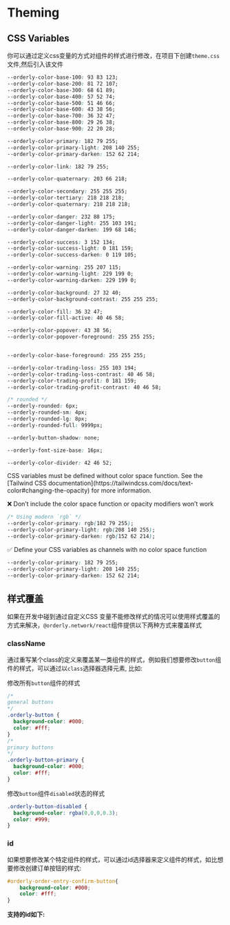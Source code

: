 
# Theming


## CSS Variables

你可以通过定义css变量的方式对组件的样式进行修改，在项目下创建`theme.css`文件,然后引入该文件


```css filename="theme.css" copy
--orderly-color-base-100: 93 83 123;
--orderly-color-base-200: 81 72 107;
--orderly-color-base-300: 68 61 89;
--orderly-color-base-400: 57 52 74;
--orderly-color-base-500: 51 46 66;
--orderly-color-base-600: 43 38 56;
--orderly-color-base-700: 36 32 47;
--orderly-color-base-800: 29 26 38;
--orderly-color-base-900: 22 20 28;

--orderly-color-primary: 182 79 255;
--orderly-color-primary-light: 208 140 255;
--orderly-color-primary-darken: 152 62 214;

--orderly-color-link: 182 79 255;

--orderly-color-quaternary: 203 66 218;

--orderly-color-secondary: 255 255 255;
--orderly-color-tertiary: 218 218 218;
--orderly-color-quaternary: 218 218 218;

--orderly-color-danger: 232 88 175;
--orderly-color-danger-light: 255 103 191;
--orderly-color-danger-darken: 199 68 146;

--orderly-color-success: 3 152 134;
--orderly-color-success-light: 0 181 159;
--orderly-color-success-darken: 0 119 105;

--orderly-color-warning: 255 207 115;
--orderly-color-warning-light: 229 199 0;
--orderly-color-warning-darken: 229 199 0;

--orderly-color-background: 27 32 40;
--orderly-color-background-contrast: 255 255 255;

--orderly-color-fill: 36 32 47;
--orderly-color-fill-active: 40 46 58;

--orderly-color-popover: 43 38 56;
--orderly-color-popover-foreground: 255 255 255;


--orderly-color-base-foreground: 255 255 255;

--orderly-color-trading-loss: 255 103 194;
--orderly-color-trading-loss-contrast: 40 46 58;
--orderly-color-trading-profit: 0 181 159;
--orderly-color-trading-profit-contrast: 40 46 58;

/* rounded */
--orderly-rounded: 6px;
--orderly-rounded-sm: 4px;
--orderly-rounded-lg: 8px;
--orderly-rounded-full: 9999px;

--orderly-button-shadow: none;

--orderly-font-size-base: 16px;

--orderly-color-divider: 42 46 52;
```


<Callout>
  CSS variables must be defined without color space function. See the [Tailwind CSS documentation](https://tailwindcss.com/docs/text-color#changing-the-opacity) for more information.
</Callout>


❌ Don’t include the color space function or opacity modifiers won’t work


```css
/* Using modern `rgb` */
--orderly-color-primary: rgb(182 79 255);
--orderly-color-primary-light: rgb(208 140 255);
--orderly-color-primary-darken: rgb(152 62 214);
```


✅ Define your CSS variables as channels with no color space function

```CSS
--orderly-color-primary: 182 79 255;
--orderly-color-primary-light: 208 140 255;
--orderly-color-primary-darken: 152 62 214;
```



## 样式覆盖

如果在开发中碰到通过自定义CSS 变量不能修改样式的情况可以使用样式覆盖的方式来解决，`@orderly.network/react`组件提供以下两种方式来覆盖样式


### className

通过重写某个class的定义来覆盖某一类组件的样式，例如我们想要修改`button`组件的样式，可以通过以`class`选择器选择元素, 比如:

修改所有`button`组件的样式

```css
/* 
general buttons
*/
.orderly-button {
  background-color: #000;
  color: #fff;
}
/* 
primary buttons
*/
.orderly-button-primary {
  background-color: #000;
  color: #fff;
}
```

修改`button`组件`disabled`状态的样式

```css
.orderly-button-disabled {
  background-color: rgba(0,0,0,0.3);
  color: #999;
}

```

### id

如果想要修改某个特定组件的样式，可以通过id选择器来定义组件的样式，如比想要修改创建订单按钮的样式:

```css
#orderly-order-entry-confirm-button{
    background-color: #000;
    color: #fff;
}
```

**支持的id如下:**


